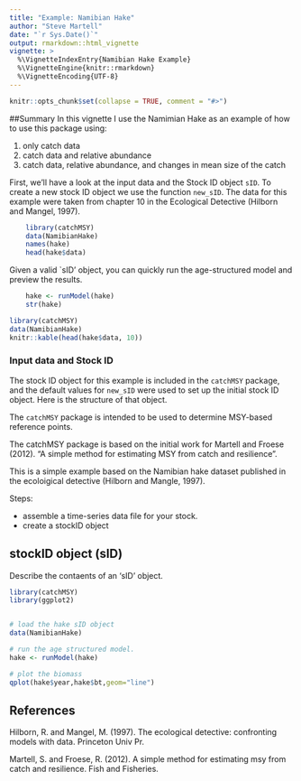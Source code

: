 ```yaml
---
title: "Example: Namibian Hake"
author: "Steve Martell"
date: "`r Sys.Date()`"
output: rmarkdown::html_vignette 
vignette: >
  %\VignetteIndexEntry{Namibian Hake Example}
  %\VignetteEngine{knitr::rmarkdown}
  %\VignetteEncoding{UTF-8}
---
```


```r
knitr::opts_chunk$set(collapse = TRUE, comment = "#>")
```


##Summary
In this vignette I use the Namimian Hake as an example of how to use this package using:

  1. only catch data
  2. catch data and relative abundance
  3. catch data, relative abundance, and changes in mean size of the catch

First, we'll have a look at the input data and the Stock ID object `sID`.  To create a new stock ID object we use the  function `new_sID`. The data for this example were taken from chapter 10 in the Ecological Detective (Hilborn and Mangel, 1997).

```r
	library(catchMSY)
	data(NamibianHake)
	names(hake)
	head(hake$data)
```

Given a valid `sID' object, you can quickly run the age-structured model and preview the results.

```r
	hake <- runModel(hake)
	str(hake)
```


```r
library(catchMSY)
data(NamibianHake)
knitr::kable(head(hake$data, 10))
```
### Input data and Stock ID


The stock ID object for this example is included in the `catchMSY` package, and the default values for `new_sID` were used to set up the initial stock ID object.  Here is the structure of that object.





The `catchMSY` package is intended to be used to determine MSY-based reference points.

The catchMSY package is based on the initial work for Martell and Froese (2012). "A simple method for estimating MSY from catch and resilience".

This is a simple example based on the Namibian hake dataset published in the ecoloigical detective (Hilborn and Mangle, 1997).

Steps:

- assemble a time-series data file for your stock.
- create a stockID object

## stockID object (sID)

Describe the contaents of an 'sID' object.


```r
library(catchMSY)
library(ggplot2)


# load the hake sID object
data(NamibianHake)

# run the age structured model.
hake <- runModel(hake)

# plot the biomass
qplot(hake$year,hake$bt,geom="line")


```

## References

Hilborn, R. and Mangel, M. (1997). The ecological detective: confronting models with data. Princeton Univ Pr.

Martell, S. and Froese, R. (2012). A simple method for estimating msy from catch and resilience. Fish and Fisheries.

